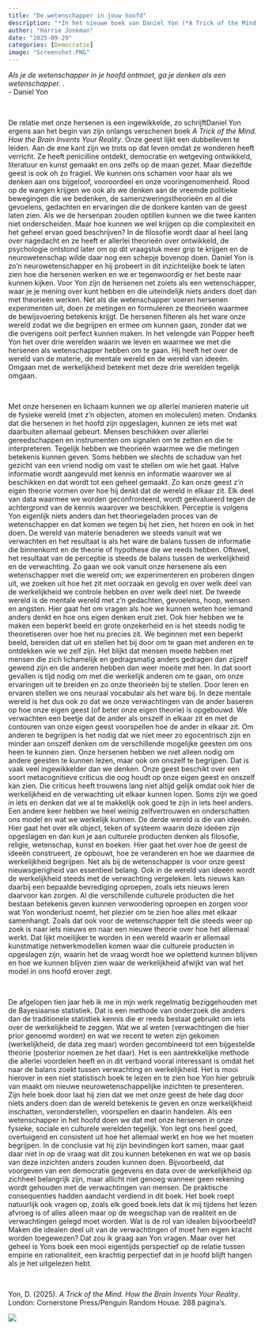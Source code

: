 ```yaml
---
title: "De wetenschapper in jouw hoofd"
description: "*In het nieuwe boek van Daniel Yon (*A Trick of the Mind. How the Brain Invents Your Reality*) laat hij zien hoe onze hersenen werken en hoe we die moeten begrijpen. De hersenen ziet Yon als een wetenschapper die daar in ons hoofd zit opgesloten. Deze hersenen zetten datgene wat hij in de werkelijkheid tegenkomt af tegen dat wat hij ervan verwacht. Zo gaan ze als een wetenschapper te werk in de wereld van de materie, in de mentale wereld en de wereld van ideeën. Een Bayesiaanse wetenschapper wel te verstaan, die naar de balans tussen beide elementen zoekt." 
author: "Harrie Jonkman"
date: "2025-09-29"
categories: [Democratie]
image: "Screenshot.PNG"
---
```


*Als je de wetenschapper in je hoofd ontmoet, ga je denken als een wetenschapper. .*\
- Daniel Yon

<br>

De relatie met onze hersenen is een ingewikkelde, zo schrijftDaniel Yon ergens aan het begin van zijn onlangs verschenen boek *A Trick of the Mind. How the Brain Invents Your Reality*. Onze geest lijkt een dubbelleven te leiden. Aan de ene kant zijn we trots op dat leven omdat ze wonderen heeft verricht. Ze heeft penicilline ontdekt, democratie en wetgeving ontwikkeld, literatuur en kunst gemaakt en ons zelfs op de maan gezet. Maar diezelfde geest is ook oh zo fragiel. We kunnen ons schamen voor haar als we denken aan ons bijgeloof, vooroordeel en onze vooringenomenheid. Rood op de wangen krijgen we ook als we denken aan de vreemde politieke bewegingen die we bedenken, de samenzweringstheorieën en al die gevoelens, gedachten en ervaringen die de donkere kanten van de geest laten zien. Als we de hersenpan zouden optillen kunnen we die twee kanten niet onderscheiden. Maar hoe kunnen we wel krijgen op die complexiteit en het geheel ervan goed beschrijven? In de filosofie wordt daar al heel lang over nagedacht en ze heeft er allerlei theorieën over ontwikkeld, de psychologie ontstond later om op dit vraagstuk meer grip te krijgen en de neurowetenschap wilde daar nog een schepje bovenop doen. 
Daniel Yon is zo’n neurowetenschapper en hij probeert in dit inzichtelijke boek te laten zien hoe die hersenen werken en we er tegenwoordig er het beste naar kunnen kijken. Voor Yon zijn de hersenen net zoiets als een wetenschapper, waar je je mening over kunt hebben en die uiteindelijk niets anders doet dan met theorieën werken. Net als die wetenschapper voeren hersenen experimenten uit, doen ze metingen en formuleren ze theorieën waarmee de bewijsvoering betekenis krijgt.  De hersenen filteren als het ware onze wereld zodat we die begrijpen en ermee om kunnen gaan, zonder dat we die overigens ooit perfect kunnen maken.  In het velengde van Popper heeft Yon het over drie werelden waarin we leven en waarmee we met die hersenen als wetenschapper hebben om te gaan. Hij heeft het over de wereld van de materie, de mentale wereld en de wereld van ideeën. Omgaan met de werkelijkheid betekent met deze drie werelden tegelijk omgaan. 

 <br>

Met onze hersenen en lichaam kunnen we op allerlei manieren materie uit de fysieke wereld (met z’n objecten, atomen en moleculen) meten. Ondanks dat die hersenen in het hoofd zijn opgeslagen, kunnen ze iets met wat daarbuiten allemaal gebeurt.  Mensen beschikken over allerlei gereedschappen en instrumenten om signalen om te zetten en die te interpreteren. Tegelijk hebben we theorieën waarmee we die metingen betekenis kunnen geven. Soms hebben we slechts de schaduw van het gezicht van een vriend nodig om vast te stellen om wie het gaat. Halve informatie wordt aangevuld met kennis en informatie waarover we al beschikken en dat wordt tot een geheel gemaakt. Zo kan onze geest z’n eigen theorie vormen over hoe hij denkt dat de wereld in elkaar zit. Elk deel van data waarmee we worden geconfronteerd, wordt geëvalueerd tegen de achtergrond van de kennis waarover we beschikken. Perceptie is volgens Yon eigenlijk niets anders dan het theoriegeladen proces van de wetenschapper en dat komen we tegen bij het zien, het horen en ook in het doen. De wereld van materie benaderen we steeds vanuit wat we verwachten en het resultaat is als het ware de balans tussen de informatie die binnenkomt en de theorie of hypothese die we reeds hebben. Oftewel, het resultaat van de perceptie is steeds de balans tussen de werkelijkheid en de verwachting. Zo gaan we ook vanuit onze hersenene als een wetenschapper met die wereld om; we experimenteren en proberen dingen uit, we zoeken uit hoe het zit met oorzaak en gevolg en over welk deel van de werkelijkheid we controle hebben en over welk deel niet.
	De tweede wereld is de mentale wereld met z’n gedachten, gevoelens, hoop, wensen en angsten. Hier gaat het om vragen als hoe we kunnen weten hoe iemand anders denkt en hoe ons eigen denken eruit ziet. Ook hier hebben we te maken een beperkt beeld en grote onzekerheid en is het steeds nodig te theoretiseren over hoe het nu precies zit. We beginnen met een beperkt beeld, bereiden dat uit en stellen het bij door om te gaan met anderen en te ontdekken wie we zelf zijn. Het blijkt dat mensen moeite hebben met mensen die zich lichamelijk en gedragsmatig anders gedragen dan zijzelf gewend zijn en die anderen hebben dan weer moeite met hen. In dat soort gevallen is tijd nodig om met die werkelijk anderen om te gaan, om onze ervaringen uit te breiden en zo onze theorieën bij te stellen. Door leren en ervaren stellen we ons neuraal vocabulair als het ware bij. In deze mentale wereld is het dus ook zo dat we onze verwachtingen van de ander baseren op hoe onze eigen geest (of beter onze eigen theorie) is opgebouwd. We verwachten een beetje dat de ander als onszelf in elkaar zit en met de contouren van onze eigen geest voorspellen hoe de ander in elkaar zit. Om anderen te begrijpen is het nodig dat we niet meer zo egocentrisch zijn en minder aan onszelf denken om de verschillende mogelijke geesten om ons heen te kunnen zien. Onze hersenen hebben we niet alleen nodig om andere geesten te kunnen lezen, maar ook om onszelf te begrijpen. Dat is vaak veel ingewikkelder dan we denken. Onze geest beschikt over een soort metacognitieve criticus die oog houdt op onze eigen geest en onszelf kan zien. Die criticus heeft trouwens lang niet altijd gelijk omdat ook hier de werkelijkheid en de verwachting uit elkaar kunnen lopen. Soms zijn we goed in iets en denken dat we al te makkelijk ook goed te zijn in iets heel anders. Een andere keer hebben we heel weinig zelfvertrouwen en onderschatten ons model en wat we werkelijk kunnen. 
	De derde wereld is die van ideeën. Hier gaat het over elk object, teken of systeem waarin deze ideëen zijn opgeslagen en dan kun je aan culturele producten denken als filosofie, religie, wetenschap, kunst en boeken. Hier gaat het over hoe de geest de ideeën construeert, ze opbouwt, hoe ze veranderen en hoe we daarmee de werkelijkheid begrijpen. Net als bij de wetenschapper is voor onze geest nieuwsgierigheid van essentieel belang. Ook in de wereld van ideeën wordt de werkelijkheid steeds met de verwachting vergeleken. Iets nieuws kan daarbij een bepaalde bevrediging oproepen, zoals iets nieuws leren daarvoor kan zorgen. Al die verschillende culturele producten die het bestaan betekenis geven kunnen verwondering oproepen en zorgen voor wat Yon wonderlust noemt, het plezier om te zien hoe alles met elkaar samenhangt. Zoals dat ook voor de wetenschapper telt die steeds weer op zoek is naar iets nieuws en naar een nieuwe theorie over hoe het allemaal werkt. Dat lijkt moeilijker te worden in een wereld waarin er allemaal kunstmatige netwerkmodellen komen waar die culturele producten in opgeslagen zijn, waarin het de vraag wordt hoe we oplettend kunnen blijven en hoe we kunnen blijven zien waar de werkelijkheid afwijkt van wat het model in ons hoofd erover zegt.

<br>


De afgelopen tien jaar heb ik me in mjn werk regelmatig beziggehouden met de Bayesiaanse statistiek. Dat is een methode van onderzoek die anders dan de traditionele statistiek kennis die er reeds bestaat gebruikt om iets over de werkelijkheid te zeggen. Wat we al weten (verwachtingen die hier prior genoemd worden) en wat we recent te weten zijn gekomen (werkelijkheid, de data zeg maar) worden gecombineerd tot een bijgestelde theorie (posterior noemen ze het daar). Het is een aantrekkelijke methode die allerlei voordelen heeft en in dit verband vooral interessant is omdat het naar de balans zoekt tussen verwachting en werkelijkheid. Het is mooi hierover in een niet statistisch boek te lezen en te zien hoe Yon hier gebruik van maakt om nieuwe neurowetenschappelijke inzichten te presenteren. Zijn hele boek door laat hij zien dat we met onze geest de hele dag door niets anders doen dan de wereld betekenis te geven en onze werkelijkheid inschatten, veronderstellen, voorspellen en daarin handelen. Als een wetenschapper in het hoofd doen we dat met onze hersenen in onze fysieke, sociale en culturele werelden tegelijk. Yon legt ons heel goed, overtuigend en consistent uit hoe het allemaal werkt en hoe we het moeten begrijpen. In de conclusie vat hij zijn bevindingen kort samen, maar gaat daar niet in op de vraag wat dit zou kunnen betekenen en wat we op basis van deze inzichten anders zouden kunnen doen. Bijvoorbeeld, dat voorgeven van een democratie gegevens en data over de werkelijkheid op zichheel belangrijk zijn, maar allicht niet genoeg wanneer geen rekening wordt gehouden met de verwachtingen van mensen. De praktische consequenties hadden aandacht verdiend in dit boek. Het boek roept natuurlijk ook vragen op, zoals elk goed boek.Iets dat ik mij tijdens het lezen afvroeg is of alles alleen maar op de weegschap van de realiteit en de verwachtingen gelegd moet worden. Wat is de rol van idealen bijvoorbeeld? Maken die idealen deel uit van de verwachtingen of moet hen eigen kracht worden toegewezen? Dat zou ik graag aan Yon vragen. Maar over het geheel is Yons boek een mooi eigentijds perspectief op de relatie tussen empirie en rationaliteit, een krachtig perpectief dat in je hoofd blijft hangen als je het uitgelezen hebt. 

<br>

Yon, D. (2025). *A Trick of the Mind. How the Brain Invents Your Reality*. London: Cornerstone Press/Penguin Random House. 288 pagina’s.

![](Screenshot.png)
